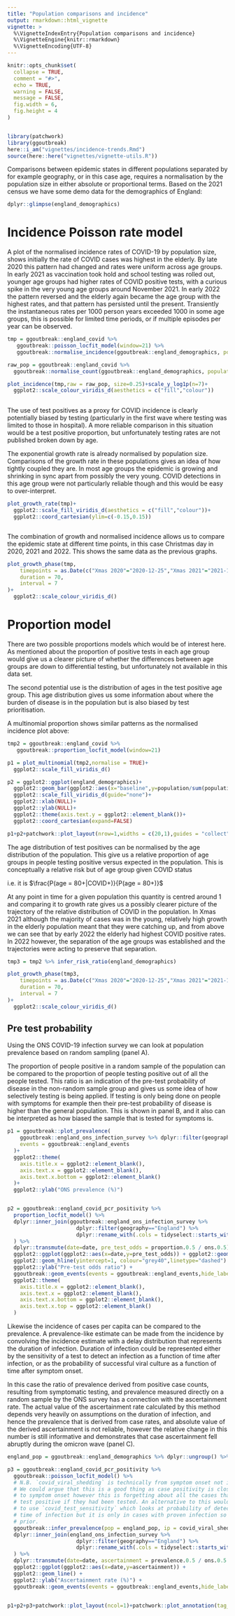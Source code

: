 ```yaml
---
title: "Population comparisons and incidence"
output: rmarkdown::html_vignette
vignette: >
  %\VignetteIndexEntry{Population comparisons and incidence}
  %\VignetteEngine{knitr::rmarkdown}
  %\VignetteEncoding{UTF-8}
---
```


```r
knitr::opts_chunk$set(
  collapse = TRUE,
  comment = "#>",
  echo = TRUE,
  warning = FALSE,
  message = FALSE,
  fig.width = 6,
  fig.height = 4
)


library(patchwork)
library(ggoutbreak)
here::i_am("vignettes/incidence-trends.Rmd")
source(here::here("vignettes/vignette-utils.R"))
```

Comparisons between epidemic states in different populations separated by for example
geography, or in this case age, requires a normalisation by the population size
in either absolute or proportional terms. Based on the 2021 census we have some
demo data for the demographics of England:

```r
dplyr::glimpse(england_demographics)
```

# Incidence Poisson rate model

A plot of the normalised incidence rates of COVID-19 by population size, shows
initially the rate of COVID cases was highest in the elderly. By late 2020 this
pattern had changed and rates were uniform across age groups. In early 2021 as
vaccination took hold and school testing was rolled out, younger age groups had
higher rates of COVID positive tests, with a curious spike in the very young age
groups around November 2021. In early 2022 the pattern reversed and the elderly
again became the age group with the highest rates, and that pattern has
persisted until the present. Transiently the instantaneous rates per 1000 person
years exceeded 1000 in some age groups, this is possible for limited time
periods, or if multiple episodes per year can be observed.

```r

tmp = ggoutbreak::england_covid %>%
   ggoutbreak::poisson_locfit_model(window=21) %>%
   ggoutbreak::normalise_incidence(ggoutbreak::england_demographics, population_unit=1000, normalise_time="1 year")

raw_pop = ggoutbreak::england_covid %>% 
  ggoutbreak::normalise_count(ggoutbreak::england_demographics, population_unit=1000, normalise_time="1 year")

plot_incidence(tmp,raw = raw_pop, size=0.25)+scale_y_log1p(n=7)+
  ggplot2::scale_colour_viridis_d(aesthetics = c("fill","colour"))
  
```

The use of test positives as a proxy for COVID incidence is clearly potentially
biased by testing (particularly in the first wave where testing was limited to those
in hospital). A more reliable comparison in this situation would be a test
positive proportion, but unfortunately testing rates are not published broken 
down by age.

The exponential growth rate is already normalised by population size. Comparisons
of the growth rate in these populations gives an idea of how tightly coupled they are.
In most age groups the epidemic is growing and shrinking in sync apart from possibly
the very young. COVID detections in this age group were not particularly reliable though
and this would be easy to over-interpret.

```r


plot_growth_rate(tmp)+
  ggplot2::scale_fill_viridis_d(aesthetics = c("fill","colour"))+
  ggplot2::coord_cartesian(ylim=c(-0.15,0.15))



```

The combination of growth and normalised incidence allows us to compare the
epidemic state at different time points, in this case Christmas day in 2020,
2021 and 2022. This shows the same data as the previous graphs.

```r

plot_growth_phase(tmp,
    timepoints = as.Date(c("Xmas 2020"="2020-12-25","Xmas 2021"="2021-12-25","Xmas 2022"="2022-12-25")),
    duration = 70, 
    interval = 7
)+
  ggplot2::scale_colour_viridis_d()

```


# Proportion model

There are two possible proportions models which would be of interest here. As
mentioned about the proportion of positive tests in each age group would give
us a clearer picture of whether the differences between age groups are down to 
differential testing, but unfortunately not available in this data set.

The second potential use is the distribution of ages in the test positive age
group. This age distribution gives us some information about where the burden of 
disease is in the population but is also biased by test prioritisation.

A multinomial proportion shows similar patterns as the normalised incidence plot
above:

```r


tmp2 = ggoutbreak::england_covid %>%
   ggoutbreak::proportion_locfit_model(window=21)

p1 = plot_multinomial(tmp2,normalise = TRUE)+
  ggplot2::scale_fill_viridis_d()

p2 = ggplot2::ggplot(england_demographics)+
  ggplot2::geom_bar(ggplot2::aes(x="baseline",y=population/sum(population)*100,fill=class), stat="identity", position="stack", colour="black", linewidth=0.1)+
  ggplot2::scale_fill_viridis_d(guide="none")+
  ggplot2::xlab(NULL)+
  ggplot2::ylab(NULL)+
  ggplot2::theme(axis.text.y = ggplot2::element_blank())+
  ggplot2::coord_cartesian(expand=FALSE)

p1+p2+patchwork::plot_layout(nrow=1,widths = c(20,1),guides = "collect")

```

The age distribution of test positives can be normalised by the age distribution
of the population. This give us a relative proportion of age groups in people
testing positive versus expected in the population. This is conceptually a
relative risk but of age group given COVID status 

i.e. it is $\frac{P(age = 80+|COVID+)}{P(age = 80+)}$

At any point in time for a given population this quantity is centred around 1
and comparing it to growth rate gives us a possibly clearer picture of the
trajectory of the relative distribution of COVID in the population. In Xmas 2021
although the majority of cases was in the young, relatively high growth in the
elderly population meant that they were catching up, and from above we can see
that by early 2022 the elderly had highest COVID positive rates. In 2022
however, the separation of the age groups was established and the trajectories
were acting to preserve that separation.

```r

tmp3 = tmp2 %>% infer_risk_ratio(england_demographics)

plot_growth_phase(tmp3,
    timepoints = as.Date(c("Xmas 2020"="2020-12-25","Xmas 2021"="2021-12-25","Xmas 2022"="2022-12-25")),
    duration = 70, 
    interval = 7
)+
  ggplot2::scale_colour_viridis_d()

```


## Pre test probability

Using the ONS COVID-19 infection survey we can look at population prevalence based on
random sampling (panel A). 

The proportion of people positive in a random sample of the population can be
compared to the proportion of people testing positive out of all the people
tested. This ratio is an indication of the pre-test probability of disease in
the non-random sample group and gives us some idea of how selectively testing is
being applied. If testing is only being done on people with symptoms for example
then their pre-test probability of disease is higher than the general
population. This is shown in panel B, and it also can be interpreted as how 
biased the sample that is tested for symptoms is.

```r
p1 = ggoutbreak::plot_prevalence(
    ggoutbreak::england_ons_infection_survey %>% dplyr::filter(geography == "England"),
    events = ggoutbreak::england_events
  )+
  ggplot2::theme(
    axis.title.x = ggplot2::element_blank(), 
    axis.text.x = ggplot2::element_blank(), 
    axis.text.x.bottom = ggplot2::element_blank()
  )+
  ggplot2::ylab("ONS prevalence (%)")


p2 = ggoutbreak::england_covid_pcr_positivity %>%
  proportion_locfit_model() %>%
  dplyr::inner_join(ggoutbreak::england_ons_infection_survey %>% 
                      dplyr::filter(geography=="England") %>% 
                      dplyr::rename_with(.cols = tidyselect::starts_with("prevalence"), .fn = ~stringr::str_replace(.x,"prevalence","ons")), by=c("time")
  ) %>%
  dplyr::transmute(date=date, pre_test_odds = proportion.0.5 / ons.0.5) %>%
  ggplot2::ggplot(ggplot2::aes(x=date,y=pre_test_odds)) + ggplot2::geom_line() +
  ggplot2::geom_hline(yintercept=1, colour="grey40",linetype="dashed") +
  ggplot2::ylab("Pre-test odds ratio") +
  ggoutbreak::geom_events(events = ggoutbreak::england_events,hide_labels = TRUE)+
  ggplot2::theme(
    axis.title.x = ggplot2::element_blank(), 
    axis.text.x = ggplot2::element_blank(), 
    axis.text.x.bottom = ggplot2::element_blank(), 
    axis.text.x.top = ggplot2::element_blank()
  )

```

Likewise the incidence of cases per capita can be compared to the 
prevalence. A prevalence-like estimate can be made from the incidence by convolving
the incidence estimate with a delay distribution that represents the duration of
infection. Duration of infection could be represented either by the sensitivity of a 
test to detect an infection as a function of time after infection, or as the 
probability of successful viral culture as a function of time after symptom onset.

In this case the ratio of prevalence derived from positive case counts,
resulting from symptomatic testing, and prevalence measured directly on a random
sample by the ONS survey has a connection with the ascertainment rate. The
actual value of the ascertainment rate calculated by this method depends very
heavily on assumptions on the duration of infection, and hence the prevalence
that is derived from case rates, and absolute value of the derived ascertainment
is not reliable, however the relative change in this number is still informative
and demonstrates that case ascertainment fell abruptly during the omicron wave
(panel C).


```r
england_pop = ggoutbreak::england_demographics %>% dplyr::ungroup() %>% dplyr::summarise(population = sum(population))

p3 = ggoutbreak::england_covid_pcr_positivity %>% 
  ggoutbreak::poisson_locfit_model() %>%
  # N.B. `covid_viral_shedding` is technically from symptom onset not infection.
  # We could argue that this is a good thing as case positivity is closer in time
  # to symptom onset however this is forgetting about all the cases that would
  # test positive if they had been tested. An alternative to this would have been 
  # to use `covid_test_sensitivity` which looks at probability of detection from 
  # time of infection but it is only in cases with proven infection so a biased 
  # prior.
  ggoutbreak::infer_prevalence(pop = england_pop, ip = covid_viral_shedding) %>%
  dplyr::inner_join(england_ons_infection_survey %>% 
                      dplyr::filter(geography=="England") %>% 
                      dplyr::rename_with(.cols = tidyselect::starts_with("prevalence"), .fn = ~stringr::str_replace(.x,"prevalence","ons")), by=c("time")
  ) %>%
  dplyr::transmute(date=date, ascertainment = prevalence.0.5 / ons.0.5 * 100) %>%
  ggplot2::ggplot(ggplot2::aes(x=date,y=ascertainment)) + 
  ggplot2::geom_line() + 
  ggplot2::ylab("Ascertainment rate (%)") +
  ggoutbreak::geom_events(events = ggoutbreak::england_events,hide_labels = TRUE)


p1+p2+p3+patchwork::plot_layout(ncol=1)+patchwork::plot_annotation(tag_levels="A")
```



